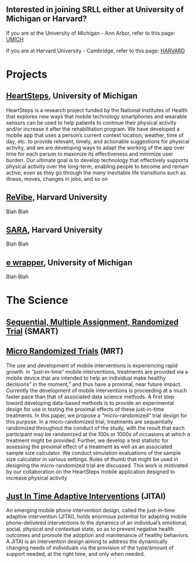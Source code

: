 ## Interested in joining SRLL either at University of Michigan or Harvard?

If you are at the University of Michigan - Ann Arbor, refer to this page: [UMICH](umich.html)


If you are at Harvard University - Cambridge, refer to this page: [HARVARD](harvard.html)


# Projects

## [HeartSteps](http://www.heartsteps.net/), University of Michigan
HeartSteps is a research project funded by the National Institutes of Health that explores new ways that mobile technology smartphones and wearable sensors can be used to help patients to continue their physical activity and/or increase it after the rehabilitation program. We have developed a mobile app that uses a person's current context location, weather, time of day, etc. to provide relevant, timely, and actionable suggestions for physical activity, and we are developing ways to adapt the working of the app over time for each person to maximize its effectiveness and minimize user burden. Our ultimate goal is to develop technology that effectively supports physical activity over the long-term, enabling people to become and remain active, even as they go through the many inevitable life transitions such as illness, moves, changes in jobs, and so on


## [ReVibe](), Harvard University
Blah Blah


## [SARA](), Harvard University
Blah Blah


## [e wrapper](), University of Michigan
Blah Blah

#  The Science

## [Sequential, Multiple Assignment, Randomized Trial]() (SMART)


## [Micro Randomized Trials]() (MRT)
The use and development of mobile interventions is experiencing rapid growth. In "just-in-time" mobile interventions, treatments are provided via a mobile device that are intended to help an individual make healthy decisions" in the moment," and thus have a proximal, near future impact. Currently the development of mobile interventions is proceeding at a much faster pace than that of associated data science methods. A first step toward developing data-based methods is to provide an experimental design for use in testing the proximal effects of these just-in-time treatments. In this paper, we propose a "micro-randomized" trial design for this purpose. In a micro-randomized trial, treatments are sequentially randomized throughout the conduct of the study, with the result that each participant may be randomized at the 100s or 1000s of occasions at which a treatment might be provided. Further, we develop a test statistic for assessing the proximal effect of a treatment as well as an associated sample size calculator. We conduct simulation evaluations of the sample size calculator in various settings. Rules of thumb that might be used in designing the micro-randomized trial are discussed. This work is motivated by our collaboration on the HeartSteps mobile application designed to increase physical activity


## [Just In Time Adaptive Interventions]() (JITAI)
An emerging mobile phone intervention design, called the just-in-time adaptive intervention
(JITAI), holds enormous potential for adapting mobile phone-delivered interventions to the dynamics of
an individual’s emotional, social, physical and contextual state, so as to prevent negative health outcomes
and promote the adoption and maintenance of healthy behaviors. A JITAI is an intervention design
aiming to address the dynamically changing needs of individuals via the provision of the type/amount of
support needed, at the right time, and only when needed.





